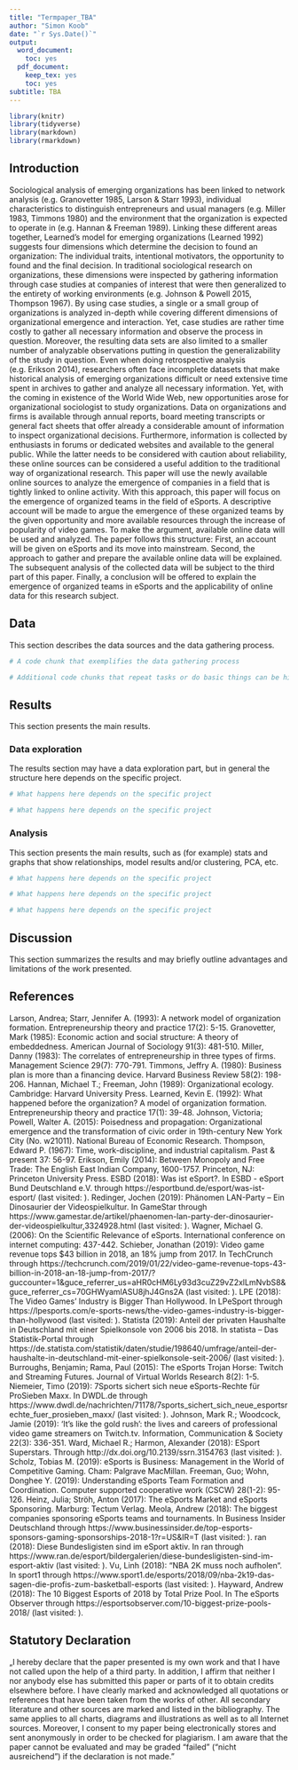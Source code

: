 ```yaml
---
title: "Termpaper_TBA"
author: "Simon Koob"
date: "`r Sys.Date()`"
output:
  word_document:
    toc: yes
  pdf_document:
    keep_tex: yes
    toc: yes
subtitle: TBA
---
```



```r
library(knitr)
library(tidyverse)
library(markdown)
library(rmarkdown)

```



## Introduction

Sociological analysis of emerging organizations has been linked to network analysis (e.g. Granovetter 1985, Larson & Starr 1993), individual characteristics to distinguish entrepreneurs and usual managers (e.g. Miller 1983, Timmons 1980) and the environment that the organization is expected to operate in (e.g. Hannan & Freeman 1989). Linking these different areas together, Learned’s model for emerging organizations (Learned 1992) suggests four dimensions which determine the decision to found an organization: The individual traits, intentional motivators, the opportunity to found and the final decision. In traditional sociological research on organizations, these dimensions were inspected by gathering information through case studies at companies of interest that were then generalized to the entirety of working environments (e.g. Johnson & Powell 2015, Thompson 1967). By using case studies, a single or a small group of organizations is analyzed in-depth while covering different dimensions of organizational emergence and interaction. Yet, case studies are rather time costly to gather all necessary information and observe the process in question. Moreover, the resulting data sets are also limited to a smaller number of analyzable observations putting in question the generalizability of the study in question. Even when doing retrospective analysis (e.g. Erikson 2014), researchers often face incomplete datasets that make historical analysis of emerging organizations difficult or need extensive time spent in archives to gather and analyze all necessary information.
Yet, with the coming in existence of the World Wide Web, new opportunities arose for organizational sociologist to study organizations. Data on organizations and firms is available through annual reports, board meeting transcripts or general fact sheets that offer already a considerable amount of information to inspect organizational decisions. Furthermore, information is collected by enthusiasts in forums or dedicated websites and available to the general public. While the latter needs to be considered with caution about reliability, these online sources can be considered a useful addition to the traditional way of organizational research. This paper will use the newly available online sources to analyze the emergence of companies in a field that is tightly linked to online activity.
With this approach, this paper will focus on the emergence of organized teams in the field of eSports. A descriptive account will be made to argue the emergence of these organized teams by the given opportunity and more available resources through the increase of popularity of video games. To make the argument, available online data will be used and analyzed. The paper follows this structure: First, an account will be given on eSports and its move into mainstream. Second, the approach to gather and prepare the available online data will be explained. The subsequent analysis of the collected data will be subject to the third part of this paper. Finally, a conclusion will be offered to explain the emergence of organized teams in eSports and the applicability of online data for this research subject. 



## Data

This section describes the data sources and the data gathering process.

```r
# A code chunk that exemplifies the data gathering process
```

```r
# Additional code chunks that repeat tasks or do basic things can be hidden
```

## Results

This section presents the main results.

### Data exploration

The results section may have a data exploration part, but in general the structure here depends on the specific project.

```r
# What happens here depends on the specific project
```

```r
# What happens here depends on the specific project
```

### Analysis

This section presents the main results, such as (for example) stats and graphs that show relationships, model results and/or clustering, PCA, etc.

```r
# What happens here depends on the specific project
```

```r
# What happens here depends on the specific project
```

```r
# What happens here depends on the specific project
```

## Discussion

This section summarizes the results and may briefly outline advantages and limitations of the work presented.

## References

Larson, Andrea; Starr, Jennifer A. (1993): A network model of organization formation. Entrepreneurship theory and practice 17(2): 5-15.
Granovetter, Mark (1985): Economic action and social structure: A theory of embeddedness. American Journal of Sociology 91(3): 481-510.
Miller, Danny (1983): The correlates of entrepreneurship in three types of firms. Management Science 29(7): 770-791.
Timmons, Jeffry A. (1980): Business plan is more than a financing device. Harvard Business Review 58(2): 198-206.
Hannan, Michael T.; Freeman, John (1989): Organizational ecology. Cambridge: Harvard University Press.
Learned, Kevin E. (1992): What happened before the organization? A model of organization formation. Entrepreneurship theory and practice 17(1): 39-48.
Johnson, Victoria; Powell, Walter A. (2015): Poisedness and propagation: Organizational emergence and the transformation of civic order in 19th-century New York City (No. w21011). National Bureau of Economic Research.
Thompson, Edward P. (1967): Time, work-discipline, and industrial capitalism. Past & present 37: 56-97.
Erikson, Emily (2014): Between Monopoly and Free Trade: The English East Indian Company, 1600-1757. Princeton, NJ: Princeton University Press.
ESBD (2018): Was ist eSport?. In ESBD -  eSport Bund Deutschland e.V. through https://esportbund.de/esport/was-ist-esport/ (last visited: ).
Redinger, Jochen (2019): Phänomen LAN-Party – Ein Dinosaurier der Videospielkultur. In GameStar through https://www.gamestar.de/artikel/phaenomen-lan-party-der-dinosaurier-der-videospielkultur,3324928.html (last visited: ).
Wagner, Michael G. (2006): On the Scientific Relevance of eSports. International conference on internet computing: 437-442.
Schieber, Jonathan (2019): Video game revenue tops $43 billion in 2018, an 18% jump from 2017. In TechCrunch through https://techcrunch.com/2019/01/22/video-game-revenue-tops-43-billion-in-2018-an-18-jump-from-2017/?guccounter=1&guce_referrer_us=aHR0cHM6Ly93d3cuZ29vZ2xlLmNvbS8&guce_referrer_cs=70GHWyamlASU8jhJ4Gns2A (last visited: ).
LPE (2018): The Video Games’ Industry is Bigger Than Hollywood. In LPeSport through https://lpesports.com/e-sports-news/the-video-games-industry-is-bigger-than-hollywood (last visited: ).
Statista (2019): Anteil der privaten Haushalte in Deutschland mit einer Spielkonsole von 2006 bis 2018. In statista – Das Statistik-Portal through https://de.statista.com/statistik/daten/studie/198640/umfrage/anteil-der-haushalte-in-deutschland-mit-einer-spielkonsole-seit-2006/ (last visited: ).
Burroughs, Benjamin; Rama, Paul (2015): The eSports Trojan Horse: Twitch and Streaming Futures. Journal of Virtual Worlds Research 8(2): 1-5.
Niemeier, Timo (2019): 7Sports sichert sich neue eSports-Rechte für ProSieben Maxx. In DWDL.de through https://www.dwdl.de/nachrichten/71178/7sports_sichert_sich_neue_esportsrechte_fuer_prosieben_maxx/ (last visited: ).
Johnson, Mark R.; Woodcock, Jamie (2019): ‘It’s like the gold rush’: the lives and careers of professional video game streamers on Twitch.tv. Information, Communication & Society 22(3): 336-351.
Ward, Michael R.; Harmon, Alexander (2018): ESport Superstars. Through http://dx.doi.org/10.2139/ssrn.3154763 (last visited: ).
Scholz, Tobias M. (2019): eSports is Business: Management in the World of Competitive Gaming. Cham: Palgrave MacMillan.
Freeman, Guo; Wohn, Donghee Y. (2019): Understanding eSports Team Formation and Coordination. Computer supported cooperative work (CSCW) 28(1-2): 95-126.
Heinz, Julia; Ströh, Anton (2017): The eSports Market and eSports Sponsoring. Marburg: Tectum Verlag.
Meola, Andrew (2018): The biggest companies sponsoring eSports teams and tournaments. In Business Insider Deutschland through https://www.businessinsider.de/top-esports-sponsors-gaming-sponsorships-2018-1?r=US&IR=T (last visited: ).
ran (2018): Diese Bundesligisten sind im eSport aktiv. In ran through https://www.ran.de/esport/bildergalerien/diese-bundesligisten-sind-im-esport-aktiv (last visited: ).
Vu, Linh (2018): “NBA 2K muss noch aufholen“. In sport1 through https://www.sport1.de/esports/2018/09/nba-2k19-das-sagen-die-profis-zum-basketball-esports  (last visited: ).
Hayward, Andrew (2018): The 10 Biggest Esports of 2018 by Total Prize Pool. In The eSports Observer through https://esportsobserver.com/10-biggest-prize-pools-2018/ (last visited: ).

## Statutory Declaration
„I hereby declare that the paper presented is my own work and that I have not called upon the help of a third party. In addition, I affirm that neither I nor anybody else has submitted this paper or parts of it to obtain credits elsewhere before. I have clearly marked and acknowledged all quotations or references that have been taken from the works of other. All secondary literature and other sources are marked and listed in the bibliography. The same applies to all charts, diagrams and illustrations as well as to all Internet sources. Moreover, I consent to my paper being electronically stores and sent anonymously in order to be checked for plagiarism. I am aware that the paper cannot be evaluated and may be graded “failed” (“nicht ausreichend”) if the declaration is not made.”




